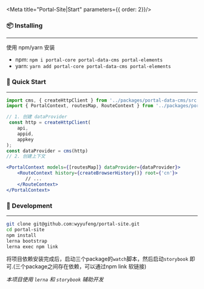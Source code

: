 
<Meta title="Portal-Site|Start"  parameters={{ order: 2}}/>


### 📦 Installing 
---
使用 npm/yarn 安装
- npm: `npm i portal-core portal-data-cms portal-elements`
- yarn: `yarn add portal-core portal-data-cms portal-elements`

### 🎸 Quick Start
---
```jsx
import cms, { createHttpClient } from '../packages/portal-data-cms/src';
import { PortalContext, routesMap, RouteContext } from '../packages/portal-core/src';

// 1. 创建 dataProvider
 const http = createHttpClient(
    api,
    appid,
    appkey
);
const dataProvider = cms(http)
// 2. 创建上下文

<PortalContext models={[routesMap]} dataProvider={dataProvider}>
    <RouteContext history={createBrowserHistory()} root={'cn'}>
       // ...
    </RouteContext>
</PortalContext>
```

### 🎨 Development
---
```bash
git clone git@github.com:wyyufeng/portal-site.git
cd portal-site
npm install
lerna bootstrap
lerna exec npm link
```
将项目依赖安装完成后，启动三个package的`watch`脚本，然后启动`storybook` 即可.(三个package之间存在依赖，可以通过npm link 软链接)

*本项目使用 `lerna` 和 `storybook` 辅助开发*
